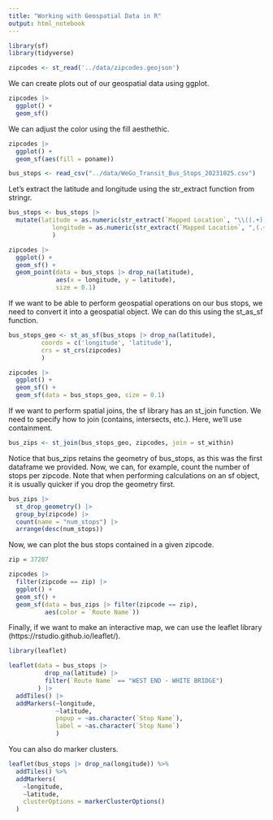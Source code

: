```yaml
---
title: "Working with Geospatial Data in R"
output: html_notebook
---
```


```r
library(sf)
library(tidyverse)
```

```r
zipcodes <- st_read('../data/zipcodes.geojson')
```

We can create plots out of our geospatial data using ggplot. 
```r
zipcodes |> 
  ggplot() +
  geom_sf()
```

We can adjust the color using the fill aesthethic.
```r
zipcodes |> 
  ggplot() +
  geom_sf(aes(fill = poname))
```

```r
bus_stops <- read_csv("../data/WeGo_Transit_Bus_Stops_20231025.csv")
```

Let's extract the latitude and longitude using the str_extract function from stringr.
```r
bus_stops <- bus_stops |> 
  mutate(latitude = as.numeric(str_extract(`Mapped Location`, "\\((.+),", group = 1)),
            longitude = as.numeric(str_extract(`Mapped Location`, ",(.+)\\)", group = 1))
            )
```

```r
zipcodes |> 
  ggplot() +
  geom_sf() +
  geom_point(data = bus_stops |> drop_na(latitude),
             aes(x = longitude, y = latitude),
             size = 0.1)
```

If we want to be able to perform geospatial operations on our bus stops, we need to convert it into a geospatial object. We can do this using the st_as_sf function.
```r
bus_stops_geo <- st_as_sf(bus_stops |> drop_na(latitude),
         coords = c('longitude', 'latitude'),
         crs = st_crs(zipcodes)
         )
```

```r
zipcodes |> 
  ggplot() +
  geom_sf() +
  geom_sf(data = bus_stops_geo, size = 0.1)
```

If we want to perform spatial joins, the sf library has an st_join function. We need to specify how to join (contains, intersects, etc.). Here, we'll use containment.

```r
bus_zips <- st_join(bus_stops_geo, zipcodes, join = st_within)
```

Notice that bus_zips retains the geometry of bus_stops, as this was the first dataframe we provided.
Now, we can, for example, count the number of stops per zipcode. Note that when performing calculations on an sf object, it is usually quicker if you drop the geometry first.
```r
bus_zips |> 
  st_drop_geometry() |> 
  group_by(zipcode) |> 
  count(name = "num_stops") |> 
  arrange(desc(num_stops))
```

Now, we can plot the bus stops contained in a given zipcode.
```r
zip = 37207

zipcodes |> 
  filter(zipcode == zip) |> 
  ggplot() +
  geom_sf() +
  geom_sf(data = bus_zips |> filter(zipcode == zip),
          aes(color = `Route Name`))
```

Finally, if we want to make an interactive map, we can use the leaflet library (https://rstudio.github.io/leaflet/).
```r
library(leaflet)
```

```r
leaflet(data = bus_stops |> 
          drop_na(latitude) |> 
          filter(`Route Name` == "WEST END - WHITE BRIDGE")
        ) |>  
  addTiles() |> 
  addMarkers(~longitude, 
             ~latitude, 
             popup = ~as.character(`Stop Name`), 
             label = ~as.character(`Stop Name`)
             )
```

You can also do marker clusters.
```r
leaflet(bus_stops |> drop_na(longitude)) %>% 
  addTiles() %>% 
  addMarkers(
    ~longitude,
    ~latitude,
    clusterOptions = markerClusterOptions()
  )
```

